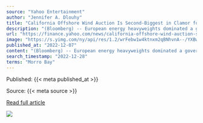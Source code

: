 ```yaml
---
source: "Yahoo Entertainment"
author: "Jennifer A. Dlouhy"
title: "California Offshore Wind Auction Is Second-Biggest in Clamor for Renewable Power"
description: "(Bloomberg) -- European energy heavyweights dominated a government auction of offshore wind rights Wednesday, with successful bidders spending a combined..."
url: "https://finance.yahoo.com/news/california-offshore-wind-auction-second-211200998.html"
image: "https://s.yimg.com/ny/api/res/1.2/wrFebw1w4ktnxm2qBNhvnA--/YXBwaWQ9aGlnaGxhbmRlcjt3PTEyMDA7aD05MTk-/https://media.zenfs.com/en/bloomberg_markets_842/bad34fc0b0452bb2dd97b1c6ce8ba0be"
published_at: "2022-12-07"
content: "(Bloomberg) -- European energy heavyweights dominated a government auction of offshore wind rights Wednesday, with successful bidders spending a combined $757 million on leases for floating renewable… [+4754 chars]"
search_timestamp: "2022-12-28"
terms: "Morro Bay"
---
```



Published: {{< meta published_at >}}


Source: {{< meta source >}}


[Read full article]({{< meta url >}})



![](`r rmarkdown::metadata$image[1]`)
